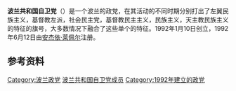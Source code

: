 
{{Infobox political party
| name = 波兰共和国自卫党
| logo =
| colorcode =
| leader = {{link-en|莱赫·库罗帕特温斯基|Lech Kuropatwiński}}
| foundation = 10 January 1992
| ideology = [[农业主义|农业主义]]<br />{{link-en|波兰民族主义|Polish nationalism}}<br />[[民粹主义|民粹主义]]
| headquarters = 华沙
| international = 
| website = http://samoobrona.net.pl/
| country = 波兰
| native_name = Samoobrona Rzeczpospolitej Polskiej
| colours = [[黄色|黄色]]
| founder = [[安杰依·莱佩尔|安杰依·莱佩尔]]
| position = [[大帐篷|大帐篷]]<ref>{{cite web|url=https://mobile.natemat.pl/blogi/bogumilkolmasiak/205215,samoobrona-to-byla-prawdziwa-lewica-krotka-pamiec-redaktora-okraski|title=Samoobrona - to była prawdziwa lewica|language=pl|access-date = 10 September 2019}}</ref><ref name="Taras2012">{{cite book|author=Raymond Taras|title=Xenophobia and Islamophobia in Europe|url=https://books.google.com/books?id=rTyrBgAAQBAJ&pg=PA100|year=2012|publisher=Edinburgh University Press|isbn=978-0-7486-5487-1|page=100|access-date=2021-03-03|archive-date=2017-02-16|archive-url=https://web.archive.org/web/20170216193553/https://books.google.com/books?id=rTyrBgAAQBAJ&pg=PA100|dead-url=no}}</ref><ref name="Grimstad2012">{{cite book|author=Knut Andreas Grimstad|chapter=What Europe means for Poland: The front-page coverage of Independence Day in Gazeta Wyborcza 1989–2009|editor1=Ljiljana Saric|editor2=Karen Gammelgaard|editor3=Kjetil Rå Hauge|title=Transforming National Holidays: Identity Discourse in the West and South Slavic Countries, 1985-2010|url=https://books.google.com/books?id=F0aecYH2yQMC&pg=PA275|year=2012|publisher=John Benjamins Publishing|isbn=90-272-0638-4|page=275|access-date=2021-03-03|archive-date=2017-02-16|archive-url=https://web.archive.org/web/20170216201111/https://books.google.com/books?id=F0aecYH2yQMC&pg=PA275|dead-url=no}}</ref>
| european = 
| europarl = 
}}
'''波兰共和国自卫党'''（{{lang-pl|Samoobrona Rzeczpospolitej Polskiej}}）是一个波兰的政党，在其活动的不同时期分别打出了左翼民族主义，基督教左派，社会民主党，基督教民主主义，民族主义，天主教民族主义的特征的旗号，大多数情况下融合了这些单个的特征。1992年1月10日创立，1992年6月12日由[[安杰依·莱佩尔|安杰依·莱佩尔]]注册。

== 参考资料 ==
[[Category:波兰政党|Category:波兰政党]]
[[Category:波兰共和国自卫党成员|]]
[[Category:1992年建立的政党|Category:1992年建立的政党]]